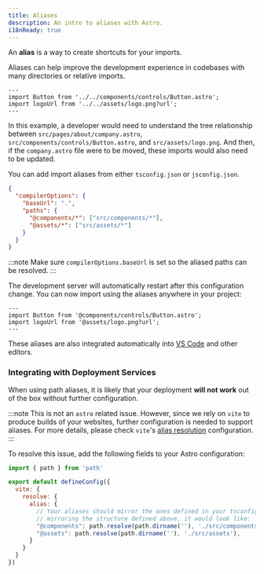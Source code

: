 ```yaml
---
title: Aliases
description: An intro to aliases with Astro.
i18nReady: true
---
```


An **alias** is a way to create shortcuts for your imports.

Aliases can help improve the development experience in codebases with many directories or relative imports.

```astro title="src/pages/about/company.astro" del="../../components" del="../../assets"
---
import Button from '../../components/controls/Button.astro';
import logoUrl from '../../assets/logo.png?url';
---
```

In this example, a developer would need to understand the tree relationship between `src/pages/about/company.astro`, `src/components/controls/Button.astro`, and `src/assets/logo.png`. And then, if the `company.astro` file were to be moved, these imports would also need to be updated.

You can add import aliases from either `tsconfig.json` or `jsconfig.json`.

```json title="tsconfig.json" ins={5-6}
{
  "compilerOptions": {
    "baseUrl": ".",
    "paths": {
      "@components/*": ["src/components/*"],
      "@assets/*": ["src/assets/*"]
    }
  }
}
```

:::note
Make sure `compilerOptions.baseUrl` is set so the aliased paths can be resolved.
:::

The development server will automatically restart after this configuration change. You can now import using the aliases anywhere in your project:

```astro title="src/pages/about/company.astro" ins="@components" ins="@assets"
---
import Button from '@components/controls/Button.astro';
import logoUrl from '@assets/logo.png?url';
---
```

These aliases are also integrated automatically into [VS Code](https://code.visualstudio.com/docs/languages/jsconfig) and other editors.

### Integrating with Deployment Services

When using path aliases, it is likely that your deployment __will not work__ out of the box without further configuration.

:::note
This is not an `astro` related issue. However, since we rely on `vite` to produce builds of your websites, further configuration is needed to support aliases. For more details, please check `vite`'s [alias resolution](https://vitejs.dev/config/shared-options#resolve-alias) configuration.
:::

To resolve this issue, add the following fields to your Astro configuration:

```mjs title="astro.config.mjs" ins={1} ins={4-13}
import { path } from 'path'

export default defineConfig({
  vite: {
    resolve: {
      alias: {
        // Your aliases should mirror the ones defined in your tsconfig.json
        // mirroring the structure defined above, it would look like: 
        "@components": path.resolve(path.dirname(''), './src/components'),
        "@assets": path.resolve(path.dirname(''), './src/assets'),
      }
    }
  }
})


